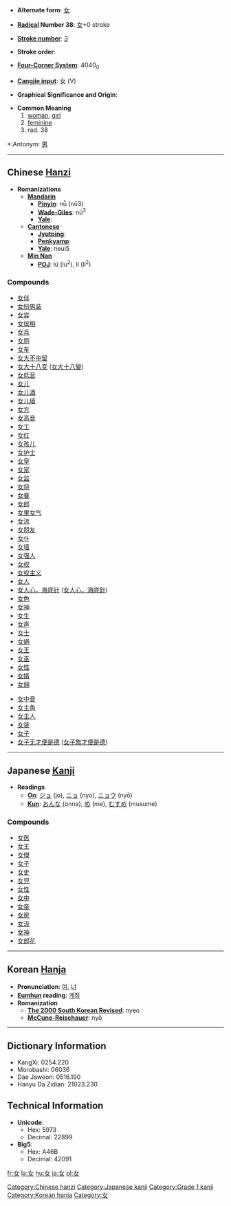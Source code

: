 * '''Alternate form''': [[女]]

* '''[[Wiktionary:Chinese radical index| Radical]] Number 38''': [[Wiktionary:Chinese radical index 女|女]]+0 stroke

* '''[[Wiktionary:Chinese total strokes index|Stroke number]]''': [[Wiktionary:Chinese total strokes index 3|3]]

* '''Stroke order''': 

* '''[[Wiktionary:Chinese four corner index|Four-Corner System]]''': 4040<sub>0</sub>

* '''[[Wiktionary:Chinese Cangjie index|Cangjie input]]''': 女 (V)

* '''Graphical Significance and Origin''': 

* '''Common Meaning'''
*#[[woman]], [[girl]]
*# [[feminine]]
*# rad. 38

*:Antonym: [[男]]
----

== Chinese [[Hanzi]] ==

* '''Romanizations'''
** '''[[Mandarin]]'''
*** '''[[Pinyin]]''': nǚ (nü3)
*** '''[[Wade-Giles]]''': nü<sup>3</sup>
*** '''[[Yale]]''': 
** '''[[Cantonese]]'''
*** '''[[Jyutping]]''':
*** '''[[Penkyamp]]''': 
*** '''[[Yale]]''': neui5
**'''[[wikipedia:Min_Nan|Min Nan]]'''
***'''[[wikipedia:POJ|POJ]]''': lú (lu<sup>2</sup>), lí (li<sup>2</sup>)

===Compounds===
{{top}}
*[[女伴]]
*[[女扮男装]]
*[[女宾]]
*[[女傧相]]
*[[女兵]]
*[[女厕]]
*[[女车]]
*[[女大不中留]]
*[[女大十八变]] ([[女大十八變]])
*[[女低音]]
*[[女儿]]
*[[女儿酒]]
*[[女儿墙]]
*[[女方]]
*[[女高音]]
*[[女工]]
*[[女红]]
*[[女孩儿]]
*[[女护士]]
*[[女皇]]
*[[女家]]
*[[女监]]
*[[女将]]
*[[女眷]]
*[[女郎]]
*[[女里女气]]
*[[女流]]
*[[女朋友]]
*[[女仆]]
*[[女墙]]
*[[女强人]]
*[[女权]]
*[[女权主义]]
*[[女人]]
*[[女人心，海底针]] ([[女人心，海底針]])
*[[女色]]
*[[女神]]
*[[女生]]
*[[女声]]
*[[女士]]
*[[女娲]]
*[[女王]]
*[[女巫]]
*[[女性]]
*[[女婿]]
*[[女佣]]
{{mid}}
*[[女中音]]
*[[女主角]]
*[[女主人]]
*[[女装]]
*[[女子]]
*[[女子无才便是德]] ([[女子無才便是德]])
{{bottom}}

----

== Japanese [[Kanji]] ==

* '''Readings'''
** '''[[On]]''': [[ジョ]] (jo), [[ニョ]] (nyo), [[ニョウ]] (nyō)
** '''[[Kun]]''': [[おんな]] (onna), [[め]] (me), [[むすめ]] (musume)

===Compounds===
*[[女医]]
*[[女王]]
*[[女傑]]
*[[女子]]
*[[女史]]
*[[女児]]
*[[女性]]
*[[女中]]
*[[女帝]]
*[[女房]]
*[[女流]]
*[[女神]]
*[[女郎花]]


----

== Korean [[Hanja]] ==

* '''Pronunciation''': [[여]], [[녀]]
* '''[[Eumhun]] reading''': [[계집]]
* '''Romanization'''
** '''[[The 2000 South Korean Revised Romanization|The 2000 South Korean Revised]]''': nyeo
** '''[[McCune-Reischauer]]''': nyŏ

----

== Dictionary Information ==

* KangXi: 0254.220
* Morobashi: 06036
* Dae Jaweon: 0516.190
* Hanyu Da Zidian: 21023.230

== Technical Information ==

* '''Unicode''':
** Hex: 5973
** Decimal: 22899
* '''Big5''':
** Hex: A46B
** Decimal: 42091

[[Category:Chinese hanzi]]
[[Category:Japanese kanji]]
[[Category:Grade 1 kanji]]
[[Category:Korean hanja]]

[[fr:女]]
[[la:女]]
[[hu:女]]
[[ja:女]]
[[pl:女]]
[[Category:女]]